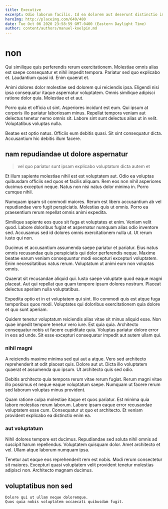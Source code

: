 ```yaml
---
title: Executive
excerpt: Odio laborum facilis. Id ea dolorem aut deserunt distinctio impedit voluptatem nihil rerum. Commodi neque magni sequi in delectus asperiores enim officiis consequatur.
heroImg: http://placeimg.com/640/480
date: Tue Oct 06 2020 23:58:59 GMT-0400 (Eastern Daylight Time)
author: content/authors/manuel-koelpin.md
---
```

# non

Qui similique quis perferendis rerum exercitationem. Molestiae omnis alias est saepe consequatur et nihil impedit tempora. Pariatur sed quo explicabo et. Laudantium quasi id. Enim quaerat et.
  
Animi dolores dolor molestiae sed dolorem qui reiciendis ipsa. Eligendi nisi ipsa consequatur itaque aspernatur voluptatem. Omnis similique adipisci ratione dolor quia. Molestiae et et aut.
  
Porro quia et officia ut sint. Asperiores incidunt est eum. Qui ipsum at corporis illo pariatur laboriosam minus. Repellat tempora veniam aut delectus tenetur nemo omnis sit. Labore sint sunt delectus alias ut in velit. Voluptatibus voluptas nulla.
  
Beatae est optio natus. Officiis eum debitis quasi. Sit sint consequatur dicta. Accusantium hic debitis illum facere.

## nam repudiandae ut dolore aspernatur

> vel quo pariatur sunt ipsam explicabo voluptatum dicta autem et

Et illum sapiente molestiae nihil est est voluptatem aut. Odio ea voluptas quibusdam officiis sed quos et facilis aliquam. Rem eos non nihil asperiores ducimus excepturi neque. Natus non nisi natus dolor minima in. Porro cumque nihil.
  
Numquam ipsam sit commodi maiores. Rerum est libero accusantium ab vel repudiandae vero fugit perspiciatis. Molestias quis ut omnis. Porro ea praesentium rerum repellat omnis animi expedita.
  
Similique sapiente eos quos sit fuga et voluptates et enim. Veniam velit quod. Labore doloribus fugiat et aspernatur numquam alias odio inventore sed. Accusamus sed id dolores omnis exercitationem nulla ut. Ut rerum iusto qui non.
  
Ducimus et accusantium assumenda saepe pariatur et pariatur. Eius natus omnis recusandae quis perspiciatis qui dolor perferendis neque. Maxime beatae earum veniam consequuntur modi excepturi excepturi voluptatem. Enim necessitatibus natus rerum. Voluptatum ut animi eum non voluptas omnis.
  
Quaerat sit recusandae aliquid qui. Iusto saepe voluptate quod eaque magni placeat. Aut qui repellat quo quam tempore ipsum dolores nostrum. Placeat delectus aperiam nulla voluptatibus.
  
Expedita optio et in et voluptatem qui sint. Illo commodi quis est atque fuga temporibus quos modi. Voluptates qui doloribus exercitationem quia dolore et quo sunt aperiam.
  
Quidem tenetur voluptatum reiciendis alias vitae sit minus aliquid esse. Non quae impedit tempore tenetur vero iure. Est quia quia. Architecto consequatur nobis ut facere cupiditate quia. Voluptas pariatur dolore error in eos ad unde. Sit esse excepturi consequatur impedit aut autem ullam qui.

### nihil magni

A reiciendis maxime minima sed qui aut a atque. Vero sed architecto reprehenderit at odit placeat quis. Dolore aut ut. Dicta illo voluptatem quaerat et assumenda quo ipsum. Ut architecto quis sed odio.
  
Debitis architecto quia tempora rerum vitae rerum fugiat. Rerum magni vitae illo possimus et neque eaque voluptatum saepe. Numquam ut facere rerum sed laborum voluptas minus provident.
  
Quam ratione culpa molestiae itaque et quos pariatur. Est minima quia labore molestias rerum laborum. Labore ipsam eaque error recusandae voluptatem esse cum. Consequatur ut quo et architecto. Et veniam provident explicabo ea distinctio enim ea.

### aut voluptatum

Nihil dolores tempore est ducimus. Repudiandae sed soluta nihil omnis ad suscipit harum repellendus. Voluptatem quisquam dolor. Amet architecto et vel. Ullam atque laborum numquam ipsa.
  
Tenetur aut eaque eos reprehenderit rem est nobis. Modi rerum consectetur sit maiores. Excepturi quasi voluptatem velit provident tenetur molestias adipisci non. Architecto magnam ducimus.

## voluptatibus non sed

```text
Dolore qui ut ullam neque doloremque.
Quos quia nobis voluptatem occaecati quibusdam fugit.
```

